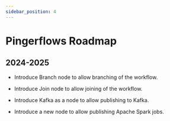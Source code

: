 ```yaml
---
sidebar_position: 4
---
```


# Pingerflows Roadmap

## 2024-2025

-   Introduce Branch node to allow branching of the workflow.
-   Introduce Join node to allow joining of the workflow.

-   Introduce Kafka as a node to allow publishing to Kafka.
-   Introduce a new node to allow publishing Apache Spark jobs.
